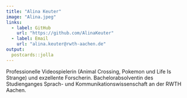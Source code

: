 ```yaml
---
title: "Alina Keuter"
image: "Alina.jpeg"
links:
  - label: GitHub
    url: "https://github.com/AlinaKeuter"
  - label: Email
    url: "alina.keuter@rwth-aachen.de"
output:
  postcards::jolla
---
```

 
Professionelle Videospielerin (Animal Crossing, Pokemon und Life Is Strange) und exzellente Forscherin. Bachelorabsolventin des Studienganges Sprach- und Kommunikationswissenschaft an der RWTH Aachen.
